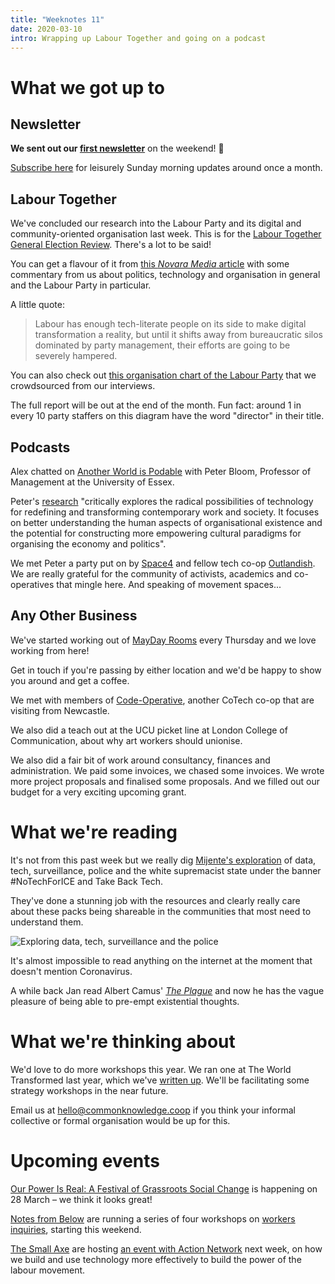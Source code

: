 ```yaml
---
title: "Weeknotes 11"
date: 2020-03-10
intro: Wrapping up Labour Together and going on a podcast
---
```

# What we got up to

## Newsletter

**We sent out our [first newsletter](https://mailchi.mp/c69858ead1b2/common-knowledge-february-newsletter?e=7d449e08fc)** on the weekend! 🎉

 [Subscribe here](https://commonknowledge.us19.list-manage.com/subscribe?u=7d61a70102ab811e6282bee60&id=b87cfcec60) for leisurely Sunday morning updates around once a month.

## Labour Together

We've concluded our research into the Labour Party and its digital and community-oriented organisation last week. This is for the [Labour Together General Election Review](https://www.labourtogether.uk/review). There's a lot to be said! 

You can get a flavour of it from [this _Novara Media_ article](https://novaramedia.com/2020/03/06/by-our-bootstraps-why-tech-needs-the-left-and-the-left-needs-tech/) with some commentary from us about politics, technology and organisation in general and the Labour Party in particular. 

A little quote:

> Labour has enough tech-literate people on its side to make digital transformation a reality, but until it shifts away from bureaucratic silos dominated by party management, their efforts are going to be severely hampered.

You can also check out [this organisation chart of the Labour Party](https://whimsical.com/M8tVcVzqDWX1GEZLpKxsVV) that we crowdsourced from our interviews.

The full report will be out at the end of the month. Fun fact: around 1 in every 10 party staffers on this diagram have the word "director" in their title.

## Podcasts

Alex chatted on [Another World is Podable](https://anchor.fm/peter-bloom) with Peter Bloom, Professor of Management at the University of Essex. 

Peter's [research](https://peterbloom.online/about-2/) "critically explores the radical possibilities of technology for redefining and transforming contemporary work and society. It focuses on better understanding the human aspects of organisational existence and the potential for constructing more empowering cultural paradigms for organising the economy and politics".

We met Peter a party put on by [Space4](https://space4.tech/) and fellow tech co-op [Outlandish](https://outlandish.com/). We are really grateful for the community of activists, academics and co-operatives that mingle here. And speaking of movement spaces...

## Any Other Business

We've started working out of [MayDay Rooms](https://maydayrooms.org/) every Thursday and we love working from here!

Get in touch if you're passing by either location and we'd be happy to show you around and get a coffee.

We met with members of [Code-Operative](https://code-operative.co.uk/), another CoTech co-op that are visiting from Newcastle.

We also did a teach out at the UCU picket line at London College of Communication, about why art workers should unionise.

We also did a fair bit of work around consultancy, finances and administration. We paid some invoices, we chased some invoices. We wrote more project proposals and finalised some proposals. And we filled out our budget for a very exciting upcoming grant.

# What we're reading

It's not from this past week but we really dig [Mijente's exploration](https://twitter.com/ConMijente/status/1230890055754862592) of data, tech, surveillance, police and the white supremacist state under the banner #NoTechForICE and Take Back Tech.

They've done a stunning job with the resources and clearly really care about these packs being shareable in the communities that most need to understand them.

![Exploring data, tech, surveillance and the police](../../assets/facial-recognition-diagram.png)

It's almost impossible to read anything on the internet at the moment that doesn't mention Coronavirus.

A while back Jan read Albert Camus' [*The Plague*](https://archive.org/details/in.ernet.dli.2015.458586) and now he has the vague pleasure of being able to pre-empt existential thoughts.

# What we're thinking about

We'd love to do more workshops this year. We ran one at The World Transformed last year, which we've [written up](https://commonknowledge.coop/writing/making-tech-work-for-your-campaigns). We'll be facilitating some strategy workshops in the near future.

Email us at [hello@commonknowledge.coop](mailto:hello@commonknowledge.coop) if you think your informal collective or formal organisation would be up for this.

# Upcoming events

[Our Power Is Real: A Festival of Grassroots Social Change](https://ourpowerisreal.com/) is happening on 28 March – we think it looks great!

[Notes from Below](https://notesfrombelow.org/) are running a series of four workshops on [workers inquiries](https://www.eventbrite.co.uk/e/workers-inquiry-in-theory-and-practice-tickets-95228156981), starting this weekend.

[The Small Axe](https://www.thesmallaxe.org/) are hosting [an event with Action Network](https://www.eventbrite.co.uk/e/building-power-movement-technology-collective-power-tickets-97168191677) next week, on how we build and use technology more effectively to build the power of the labour movement.
